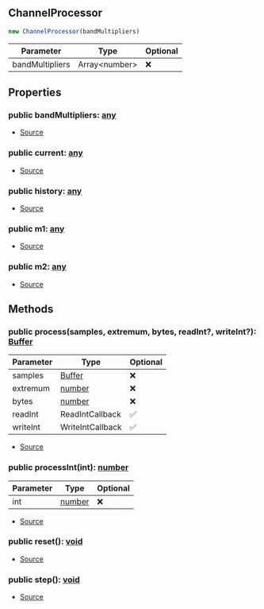 ## ChannelProcessor


```typescript
new ChannelProcessor(bandMultipliers)
```
| Parameter | Type | Optional |
| ----------- | ----------- | ----------- |
| bandMultipliers | Array\<number> | ❌ |


## Properties
### public bandMultipliers: [any](https://www.typescriptlang.org/docs/handbook/2/everyday-types.html#any)
- [Source](https://github.com/Androz2091/discord-player/blob/cd18f37/packages/equalizer/src/equalizer/ChannelProcessor.ts#L8)
### public current: [any](https://www.typescriptlang.org/docs/handbook/2/everyday-types.html#any)
- [Source](https://github.com/Androz2091/discord-player/blob/cd18f37/packages/equalizer/src/equalizer/ChannelProcessor.ts#L9)
### public history: [any](https://www.typescriptlang.org/docs/handbook/2/everyday-types.html#any)
- [Source](https://github.com/Androz2091/discord-player/blob/cd18f37/packages/equalizer/src/equalizer/ChannelProcessor.ts#L7)
### public m1: [any](https://www.typescriptlang.org/docs/handbook/2/everyday-types.html#any)
- [Source](https://github.com/Androz2091/discord-player/blob/cd18f37/packages/equalizer/src/equalizer/ChannelProcessor.ts#L10)
### public m2: [any](https://www.typescriptlang.org/docs/handbook/2/everyday-types.html#any)
- [Source](https://github.com/Androz2091/discord-player/blob/cd18f37/packages/equalizer/src/equalizer/ChannelProcessor.ts#L11)

## Methods
### public process(samples, extremum, bytes, readInt?, writeInt?): [Buffer](https://nodejs.org/dist/latest/docs/api/buffer.html#buffer_class_buffer)
| Parameter | Type | Optional |
| ----------- | ----------- | ----------- |
| samples | [Buffer](https://nodejs.org/dist/latest/docs/api/buffer.html#buffer_class_buffer) | ❌ |
| extremum | [number](https://developer.mozilla.org/en-US/docs/Web/JavaScript/Reference/Global_Objects/Number) | ❌ |
| bytes | [number](https://developer.mozilla.org/en-US/docs/Web/JavaScript/Reference/Global_Objects/Number) | ❌ |
| readInt | ReadIntCallback | ✅ |
| writeInt | WriteIntCallback | ✅ |


- [Source](https://github.com/Androz2091/discord-player/blob/cd18f37/packages/equalizer/src/equalizer/ChannelProcessor.ts#L43)
### public processInt(int): [number](https://developer.mozilla.org/en-US/docs/Web/JavaScript/Reference/Global_Objects/Number)
| Parameter | Type | Optional |
| ----------- | ----------- | ----------- |
| int | [number](https://developer.mozilla.org/en-US/docs/Web/JavaScript/Reference/Global_Objects/Number) | ❌ |


- [Source](https://github.com/Androz2091/discord-player/blob/cd18f37/packages/equalizer/src/equalizer/ChannelProcessor.ts#L21)
### public reset(): [void](https://developer.mozilla.org/en-US/docs/Web/JavaScript/Reference/Global_Objects/undefined)
- [Source](https://github.com/Androz2091/discord-player/blob/cd18f37/packages/equalizer/src/equalizer/ChannelProcessor.ts#L72)
### public step(): [void](https://developer.mozilla.org/en-US/docs/Web/JavaScript/Reference/Global_Objects/undefined)
- [Source](https://github.com/Androz2091/discord-player/blob/cd18f37/packages/equalizer/src/equalizer/ChannelProcessor.ts#L58)
